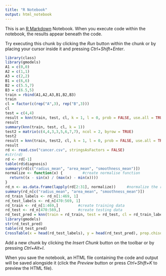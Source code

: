 ```yaml
---
title: "R Notebook"
output: html_notebook
---
```


This is an [R Markdown](http://rmarkdown.rstudio.com) Notebook. When you execute code within the notebook, the results appear beneath the code. 

Try executing this chunk by clicking the *Run* button within the chunk or by placing your cursor inside it and pressing *Ctrl+Shift+Enter*. 

```r
library(class)
library(gmodels)
A1 = c(0,0)
A2 = c(1,1)
A3 = c(2,2)
B1 = c(6,6)
B2 = c(5.5,7)
B3 = c(6.5,5)
train = rbind(A1,A2,A3,B1,B2,B3)
train
cl = factor(c(rep("A",3), rep("B",3)))
cl
test = c(4,4)
result = knn(train, test, cl, k = 1, l = 0, prob = FALSE, use.all = TRUE)
result
summary(knn(train, test, cl, k = 1))
test2 = matrix(c(4,4,3,3,5,6,7,7), ncol = 2, byrow = TRUE)
test2
result = knn(train, test2, cl, k = 1, l = 0, prob = FALSE, use.all = TRUE)
result
rd <- read.csv("cancer.csv", stringsAsFactors = FALSE)
#str(rd)
rd <- rd[-1]
table(rd$diagnosis)
summary(rd[c("radius_mean", "area_mean", "smoothness_mean")])   
normalize <- function(x) {         #create normalise function
  return((x - sin(x) / (max(x) - min(x))))
}    
rd_n <- as.data.frame(lapply(rd[2:31], normalize))     #normalize the rd data
summary(rd_n[c("radius_mean", "area_mean", "smoothness_mean")])   
rd_train_labels <- rd_n[1:469, 1]        
rd_test_labels <- rd_n[470:569, 1]    
rd_train <- rd_n[1:469,]         #create training data
rd_test <- rd_n[470:569,]        #create testing data
rd_test_pred = knn(train = rd_train, test = rd_test, cl = rd_train_labels, k = 21)
library(gmodels)
str(rd_test_pred)
table(rd_test_pred)
CrossTable(x = head(rd_test_labels), y = head(rd_test_pred), prop.chisq = FALSE)
```

Add a new chunk by clicking the *Insert Chunk* button on the toolbar or by pressing *Ctrl+Alt+I*.

When you save the notebook, an HTML file containing the code and output will be saved alongside it (click the *Preview* button or press *Ctrl+Shift+K* to preview the HTML file).

